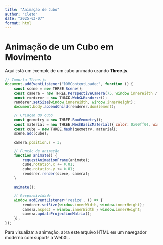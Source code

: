 ```yaml
---
title: "Animação de Cubo"
author: "Cleto"
date: "2025-03-07"
format: html
---
```


# Animação de um Cubo em Movimento

Aqui está um exemplo de um cubo animado usando **Three.js**.

```js
// Importa Three.js
document.addEventListener("DOMContentLoaded", function () {
    const scene = new THREE.Scene();
    const camera = new THREE.PerspectiveCamera(75, window.innerWidth / window.innerHeight, 0.1, 1000);
    const renderer = new THREE.WebGLRenderer();
    renderer.setSize(window.innerWidth, window.innerHeight);
    document.body.appendChild(renderer.domElement);

    // Criação do cubo
    const geometry = new THREE.BoxGeometry();
    const material = new THREE.MeshBasicMaterial({ color: 0x00ff00, wireframe: true });
    const cube = new THREE.Mesh(geometry, material);
    scene.add(cube);

    camera.position.z = 3;

    // Função de animação
    function animate() {
        requestAnimationFrame(animate);
        cube.rotation.x += 0.01;
        cube.rotation.y += 0.01;
        renderer.render(scene, camera);
    }
    
    animate();

    // Responsividade
    window.addEventListener('resize', () => {
        renderer.setSize(window.innerWidth, window.innerHeight);
        camera.aspect = window.innerWidth / window.innerHeight;
        camera.updateProjectionMatrix();
    });
});
```

Para visualizar a animação, abra este arquivo HTML em um navegador moderno com suporte a WebGL.
